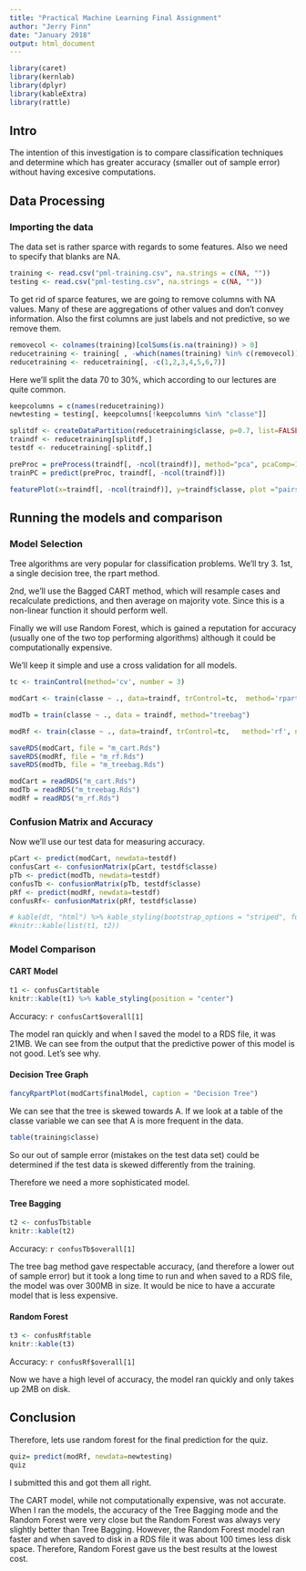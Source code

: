 ```yaml
---
title: "Practical Machine Learning Final Assignment"
author: "Jerry Finn"
date: "January 2018"
output: html_document
---
```


```r
library(caret)
library(kernlab)
library(dplyr)
library(kableExtra)
library(rattle)
```

## Intro

The intention of this investigation is to compare classification
techniques and determine which has greater accuracy (smaller out 
of sample error) without having excesive computations.

## Data Processing

### Importing the data

The data set is rather sparce with regards to some features. Also we need to specify that blanks are NA. 

```r
training <- read.csv("pml-training.csv", na.strings = c(NA, ""))
testing <- read.csv("pml-testing.csv", na.strings = c(NA, ""))

```

To get rid of sparce features, we are going to remove columns with
NA values. Many of these are aggregations of other values and don't 
convey information. Also the first columns are just labels and not
predictive, so we remove them. 

```r
removecol <- colnames(training)[colSums(is.na(training)) > 0]
reducetraining <- training[ , -which(names(training) %in% c(removecol))]
reducetraining <- reducetraining[, -c(1,2,3,4,5,6,7)]

```

Here we'll split the data 70 to 30%, which according to our
lectures are quite common.

```r
keepcolumns = c(names(reducetraining))
newtesting = testing[, keepcolumns[!keepcolumns %in% "classe"]]

splitdf <- createDataPartition(reducetraining$classe, p=0.7, list=FALSE)
traindf <- reducetraining[splitdf,]
testdf <- reducetraining[-splitdf,]

```


```r
preProc = preProcess(traindf[, -ncol(traindf)], method="pca", pcaComp=10)
trainPC = predict(preProc, traindf[, -ncol(traindf)])

```
  
```r
featurePlot(x=traindf[, -ncol(traindf)], y=traindf$classe, plot ="pairs")
```

## Running the models and comparison

### Model Selection  

Tree algorithms are very popular for classification problems. We'll
try 3. 1st, a single decision tree, the rpart method.  

2nd, we'll use the Bagged CART method,
which will resample cases and recalculate predictions, and then
average on majority vote. Since this is a non-linear function it should perform well.  

Finally we will use Random Forest, which is gained a reputation for accuracy (usually one of the two top performing algorithms) although it could be computationally expensive.

We'll keep it simple and use a cross validation for all models.

```r
tc <- trainControl(method='cv', number = 3)

modCart <- train(classe ~ ., data=traindf, trControl=tc,  method='rpart')

modTb = train(classe ~ ., data = traindf, method="treebag")

modRf <- train(classe ~ ., data=traindf, trControl=tc,   method='rf', ntree=100)

```
  
```r

saveRDS(modCart, file = "m_cart.Rds")
saveRDS(modRf, file = "m_rf.Rds")
saveRDS(modTb, file = "m_treebag.Rds")

```
  
```r
modCart = readRDS("m_cart.Rds")
modTb = readRDS("m_treebag.Rds")
modRf = readRDS("m_rf.Rds")

```

### Confusion Matrix and Accuracy

Now we'll use our test data for measuring accuracy. 

```r
pCart <- predict(modCart, newdata=testdf)
confusCart <- confusionMatrix(pCart, testdf$classe)
pTb <- predict(modTb, newdata=testdf)
confusTb <- confusionMatrix(pTb, testdf$classe)
pRf <- predict(modRf, newdata=testdf)
confusRf<- confusionMatrix(pRf, testdf$classe)

```


```r
# kable(dt, "html") %>% kable_styling(bootstrap_options = "striped", full_width = F, position = "float_right")
#knitr::kable(list(t1, t2))
```

### Model Comparison

#### CART Model  
  
```r
t1 <- confusCart$table 
knitr::kable(t1) %>% kable_styling(position = "center")
```  
  
Accuracy: `r confusCart$overall[1]`

The model ran quickly and when I saved the model to a RDS file, it was 21MB. We can see from the output that the predictive power of this model is not good. Let's see why.
  
#### Decision Tree Graph  
  
```r
fancyRpartPlot(modCart$finalModel, caption = "Decision Tree")
```

We can see that the tree is skewed towards A. If we look at a 
table of the classe variable we can see that A is more frequent 
in the data. 


```r
table(training$classe)
```
  
So our out of sample error (mistakes on the test data set)
could be determined if the test data is skewed differently from
the training.
  
Therefore we need a more sophisticated model. 

#### Tree Bagging
  
```r
t2 <- confusTb$table
knitr::kable(t2)
```  
  
Accuracy: `r confusTb$overall[1]`

The tree bag method gave respectable accuracy, (and therefore a 
lower out of sample error) but it took a long time to run and 
when saved to a RDS file, the model was over 300MB 
in size. It would be nice to have a accurate model that is less 
expensive.

#### Random Forest

```r
t3 <- confusRf$table
knitr::kable(t3)
```  
  
Accuracy: `r confusRf$overall[1]`

Now we have a high level of accuracy, the model ran quickly and only takes up 2MB on disk. 

## Conclusion

Therefore, lets use random forest for the final prediction for the quiz.

```r
quiz= predict(modRf, newdata=newtesting)
quiz
```
  
I submitted this and got them all right.

The CART model, while not computationally expensive, was not accurate.
When I ran the models, the accuracy of the Tree Bagging
mode and the Random Forest were very close but the Random Forest was 
always very slightly better than Tree Bagging. However, the Random
Forest model ran faster and when saved to disk in a RDS file it was
about 100 times less disk space. Therefore, Random Forest gave us
the best results at the lowest cost.





  
